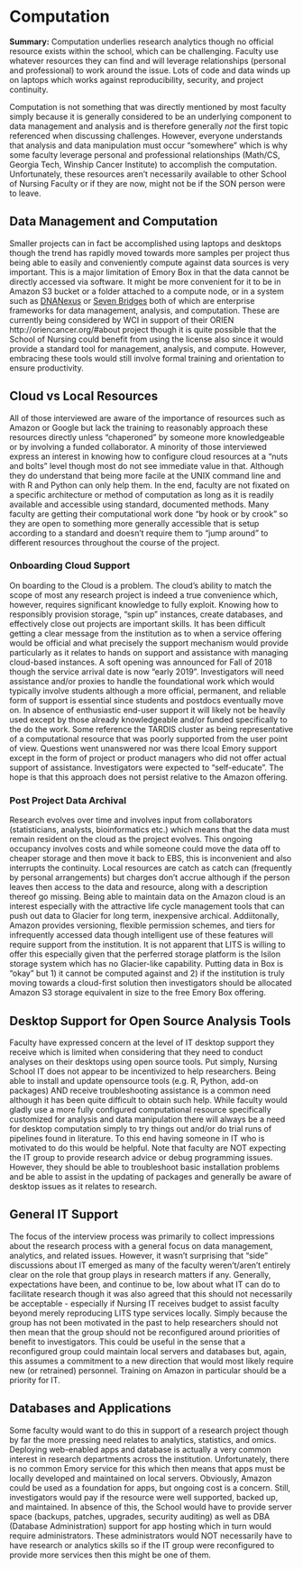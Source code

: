 # Computation

**Summary:** Computation underlies research analytics though no official resource exists within the school, which can be challenging. Faculty use whatever resources they can find and will leverage relationships (personal and professional) to work around the issue. Lots of code and data winds up on laptops which works against reproducibility, security, and project continuity. 

Computation is not something that was directly mentioned by most faculty simply because it is generally considered to be an underlying component to data management and analysis and is therefore generally *not* the first topic referenced when discussing challenges. However, everyone understands that analysis and data manipulation must occur "somewhere" which is why some faculty leverage personal and professional relationships (Math/CS, Georgia Tech, Winship Cancer Institute) to accomplish the computation. Unfortunately, these resources aren't necessarily available to other School of Nursing Faculty or if they are now, might not be if the SON person were to leave. 

## Data Management and Computation

Smaller projects can in fact be accomplished using laptops and desktops though the trend has rapidly moved towards more samples per project thus being able to easily and conveniently compute against data sources is very important. This is a major limitation of Emory Box in that the data cannot be directly accessed via software. It might be more convenient for it to be in Amazon S3 bucket or a folder attached to a compute node, or in a system such as [DNANexus](https://www.dnanexus.com/) or [Seven Bridges](https://www.sevenbridges.com/) both of which are enterprise frameworks for data management, analysis, and computation. These are currently being considered by WCI in support of their ORIEN http://oriencancer.org/#about  project though it is quite possible that the School of Nursing could benefit from using the license also since it would provide a standard tool for management, analysis, and compute. However, embracing these tools would still involve formal training and orientation to ensure productivity. 

## Cloud vs Local Resources

All of those interviewed are aware of the importance of resources such as Amazon or Google but lack the training to reasonably approach these resources directly unless “chaperoned” by someone more knowledgeable or by involving a funded collaborator. A minority of those interviewed express an interest in knowing how to configure cloud resources at a "nuts and bolts" level though most do not see immediate value in that. Although they do understand that being more facile at the UNIX command line and with R and Python can only help them. In the end, faculty are not fixated on a specific architecture or method of computation as long as it is readily available and accessible using standard, documented methods. Many faculty are getting their computational work done "by hook or by crook" so they are open to something more generally accessible that is setup according to a standard and doesn't require them to "jump around" to different resources throughout the course of the project.  

### Onboarding Cloud Support

On boarding to the Cloud is a problem. The cloud's ability to match the scope of most any research project is indeed a true convenience which, however, requires significant knowledge to fully exploit. Knowing how to responsibly provision storage, "spin up" instances, create databases, and effectively close out projects are important skills. It has been difficult getting a clear message from the institution as to when a service offering would be official and what precisely the support mechanism would provide particularly as it relates to hands on support and assistance with managing cloud-based instances. A soft opening was announced for Fall of 2018 though the service arrival date is now "early 2019". Investigators will need assistance and/or proxies to handle the foundational work which would typically involve students although a more official, permanent, and reliable form of support is essential since students and postdocs eventually move on. In absence of enthusiastic end-user support it will likely not be heavily used except by those already knowledgeable and/or funded specifically to the do the work. Some reference the TARDIS cluster as being representative of a computational resource that was poorly supported from the user point of view. Questions went unanswered nor was there lcoal Emory support except in the form of project or product managers who did not offer actual support of assistance. Investigators were expected to "self-educate". The hope is that this approach does not persist relative to the Amazon offering. 

### Post Project Data Archival 

Research evolves over time and involves input from collaborators (statisticians, analysts, bioinformatics etc.) which means that the data must remain resident on the cloud as the project evolves. This ongoing occupancy involves costs and while someone could move the data off to cheaper storage and then move it back to EBS, this is inconvenient and also interrupts the continuity. Local resources are catch as catch can (frequently by personal arrangements) but charges don't accrue although if the person leaves then access to the data and resource, along with a description thereof go missing. Being able to maintain data on the Amazon cloud is an interest especially with the attractive life cycle management tools that can push out data to Glacier for long term, inexpensive archical. Addiitonally, Amazon provides versioning, flexible permission schemes, and tiers for infrequently accessed data though intelligent use of these features will require support from the institution. It is not apparent that LITS is willing to offer this especially given that the perferred storage platform is the Isilon storage system which has no Glacier-like capability. Putting data in Box is "okay" but 1) it cannot be computed against and 2) if the institution is truly moving towards a cloud-first solution then investigators should be allocated Amazon S3 storage equivalent in size to the free Emory Box offering. 


## Desktop Support for Open Source Analysis Tools

Faculty have expressed concern at the level of IT desktop support they receive which is limited when considering that they need to conduct analyses on their desktops using open source tools. Put simply, Nursing School IT does not appear to be incentivized to help researchers. Being able to install and update opensource tools (e.g. R, Python, add-on packages) AND receive troubleshooting assistance is a common need although it has been quite difficult to obtain such help. While faculty would gladly use a more fully configured computational resource specifically customized for analysis and data manipulation there will always be a need for desktop computation simply to try things out and/or do trial runs of pipelines found in literature. To this end having someone in IT who is motivated to do this would be helpful. Note that faculty are NOT expecting the IT group to provide research advice or debug programming issues. However, they should be able to troubleshoot basic installation problems and be able to assist in the updating of packages and generally be aware of desktop issues as it relates to research.

## General IT Support

The focus of the interview process was primarily to collect impressions about the research process with a general focus on data management, analytics, and related issues. However, it wasn't surprising that "side" discussions about IT emerged as many of the faculty weren't/aren't entirely clear on the role that group plays in research matters if any. Generally, expectations have been, and continue to be, low about what IT can do to facilitate research though it was also agreed that this should not necessarily be acceptable - especially if Nursing IT receives budget to assist faculty beyond merely reproducing LITS type services locally. Simply because the group has not been motivated in the past to help researchers should not then mean that the group should not be reconfigured around priorities of benefit to investigators. This could be useful in the sense that a reconfigured group could maintain local servers and databases but, again, this assumes a commitment to a new direction that would most likely require new (or retrained) personnel. Training on Amazon in particular should be a priority for IT.

## Databases and Applications

Some faculty would want to do this in support of a research project though by far the more pressing need relates to analytics, statistics, and omics. Deploying web-enabled apps and database is actually a very common interest in research departments across the institution. Unfortunately, there is no common Emory service for this which then means that apps must be locally developed and maintained on local servers. Obviously, Amazon could be used as a foundation for apps, but ongoing cost is a concern. Still, investigators would pay if the resource were well supported, backed up, and maintained. In absence of this, the School would have to provide server space (backups, patches, upgrades, security auditing) as well as DBA (Database Administration) support for app hosting which in turn would require administrators. These administrators would NOT necessarily have to have research or analytics skills so if the IT group were reconfigured to provide more services then this might be one of them. 
